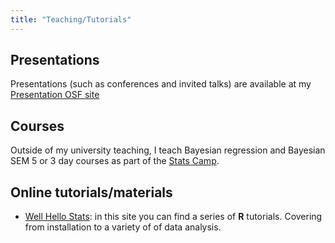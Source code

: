 ```yaml
---
title: "Teaching/Tutorials"
---
```


## Presentations

Presentations (such as conferences and invited talks) are available at my [Presentation OSF site](https://osf.io/2vw58/)

## Courses

Outside of my university teaching, I teach Bayesian regression and Bayesian SEM 5 or 3 day courses as part of the [Stats Camp](https://www.statscamp.org/).


## Online tutorials/materials

* [Well Hello Stats](https://github.com/maugavilla/well_hello_stats): in this site you can find a series of **R** tutorials. Covering from installation to a variety of of data analysis.
